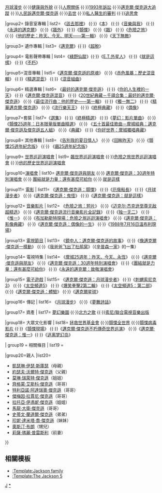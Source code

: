{{Navbox Musical artist
|name = 迈克尔·杰克逊
|title = [[迈克尔·杰克逊]]
|bodyclass  = hlist
|background = solo_singer
|state = {{{state<includeonly>|collapsed</includeonly>}}}

|above =
| list1= [[傑克遜五人組]] {{·}}[[月球漫步 (舞蹈)|月球漫步]] {{·}}[[邁克爾·傑克遜的健康和外貌|健康與外貌]] {{·}}[[邁克爾·傑克遜的人際關係|人際關係]] {{·}}[[1993年訴邁克爾·傑克遜孌童案|1993年訴訟]] {{·}}[[Living with Michael Jackson|邁克爾·傑克遜大追蹤]] {{·}}[[邁克爾·傑克遜的審判|人民訴邁克爾·傑克遜]] {{·}}[[麥可·傑克森之死|去世]] {{·}}[[加利福尼亞洲訴默里|私人醫生的審判]] {{·}}[[麥可·傑克森的追思會|追思會]]

|group2= 錄音室專輯
| list2= 《[[該去那裡]]》 {{·}}《[[本 (邁克爾·傑克遜專輯)|本]]》 {{·}}《[[音樂與我]]》 {{·}}《[[永遠的邁克爾]]》 {{·}}《[[Off the Wall (Michael Jackson專輯)|牆外]]》 {{·}}《[[Thriller (Michael Jackson專輯)|顫慄]]》 {{·}}《[[Bad (Michael Jackson專輯)|飆]]》 {{·}}《[[Dangerous (Michael Jackson專輯)|危險之旅]]》 {{·}}《[[HIStory: Past, Present and Future, Book I|他的歷史：昨天、今天、明天——第一輯]]》 {{·}}《[[Invincible (Michael Jackson專輯)|天下無敵]]》

|group3= 遺作專輯
| list3=《[[邁克爾 (專輯)|邁克爾]]》{{·}}《[[超脫]]》

|group4= 電影聲帶專輯
| list4=《[[綠野仙蹤 (電影聲帶專輯)|綠野仙蹤]]》{{·}}《[[E.T.外星人 (專輯)|E.T.外星人]]》 {{·}}《[[This Is It (邁克爾·傑克遜專輯)|就是這樣]]》 {{·}}《[[不朽 (邁克爾·傑克遜專輯)|不朽]]》

|group5=混音專輯
| list5=《[[邁克爾·傑克遜的原魂]]》 {{·}}《[[Blood on the Dance Floor: HIStory in the Mix|赤色風暴：歷史混音輯]]》 {{·}}《[[精選混音]]》 {{·}}《[[混音組曲]]》

|group6= 精選專輯
| list6= 《[[最好的邁克爾·傑克遜]]》 {{·}}《[[你的人生裡的一天]]》 {{·}}《[[邁克爾·傑克遜混音]]》 {{·}}《[[20世紀典藏－千禧合集：最好的邁克爾·傑克遜]]》 {{·}}《[[HIStory: Past, Present and Future, Book I|最佳流行曲：他的歷史——第一輯]]》 {{·}}《[[獨一無二]]》 {{·}}《[[精華邁克爾·傑克遜]]》 {{·}}《[[流行樂天王 (邁克爾·傑克遜專輯)|流行樂天王]]》 {{·}}《[[終極典藏 (邁克爾·傑克遜專輯)|終極典藏]]》 {{·}}《[[20世紀典藏－千禧合集：最好的邁克爾·傑克遜|偶像]]》

|group7=套裝
| list7=《[[選集 (邁克爾·傑克遜專輯)|選集]]》 {{·}}《[[終極精選 (邁克爾·傑克遜專輯)|終極精選]]》 {{·}}《[[夢幻：影片單曲]]》 {{·}}《[[顫慄25週年：日本限量版單曲精選]]》 {{·}} 《[[五十首最佳歌曲－摩城經典：邁克爾·傑克遜及傑克遜五人組]]》 {{·}}《[[典藏 (邁克爾·傑克遜專輯)|典藏]]》 {{·}}《[[你好世界：摩城獨唱典藏]]》

|group8= 其他專輯
| list8= 《[[告別我的夏日情人]]》 {{·}}《[[回眸昨天]]》 {{·}}《[[顫慄25週年紀念版]]》 {{·}} 《[[飆25週年紀念版]]》

|group9= [[邁克爾·傑克遜及傑克遜五人組巡迴演唱會列表|世界巡迴演唱會]]
| list9= [[Bad World Tour|飆世界巡迴演唱會]] {{·}}[[Dangerous世界巡迴演唱會|危險之旅世界巡迴演唱會]] {{·}}[[HIStory世界巡迴演唱會|他的歷史世界巡迴演唱會]]

|group10=[[音樂會|演唱會]]
| list10= [[邁克爾·傑克遜與朋友]] {{·}} [[邁克爾·傑克遜：30週年特別演唱會]] {{·}} [[團結就是力量：還有甚麼可給你]] {{·}} [[This Is It (邁克爾·傑克遜演唱會)|就是這樣]]

|group11= [[邁克爾·傑克遜影片列表|電影]]
| list11= 《[[邁克爾·傑克遜：顫慄]]》 {{·}}《[[厄俄船長]]》 {{·}}《[[月球漫步者]]》 {{·}}《[[邁克爾·傑克遜：鬼怪]]》 {{·}}《[[邁克爾·傑克遜：就是這樣]]》

|group12= [[邁克爾·傑克遜影片列表|音樂影片]]
| list12= 《[[危險之旅：短片]]》 {{·}}《[[迈克尔·杰克逊至尊无敌超精选]]》 {{·}}《[[邁克爾·傑克遜流行音樂影片全記錄]]》 {{·}}《[[独一无二]]》 {{·}}《[[The One (迈克尔·杰克逊)|惟一]]》 {{·}}《[[布加勒斯特現場：危險之旅巡迴演唱會]]》 {{·}}《[[邁克爾·傑克遜：影像典藏]]》 {{·}}《[[邁克爾·傑克遜：偶像的一生]]》 {{·}}《[[1988年7月16日溫布利現場]]》

|group13= [[邁克爾·傑克遜影片列表|電視節目]]
| list13= 《[[鏡中人：邁克爾·傑克遜的故事]]》 {{·}}《[[像邁克爾·傑克遜一樣動]]》 {{·}}《[[我爸爸飞出了杜鹃窝]]》（《[[辛普森一家]]》的一集）

|group14= 電視特集
| list14= 《[[摩城25週年：昨天、今天、永恆]]》 {{·}}《[[邁克爾·傑克遜與朋友]]》 {{·}}《[[邁克爾·傑克遜：30週年特別演唱會]]》 {{·}}《[[團結就是力量：還有甚麼可給你]]》 {{·}}《[[永遠的邁克爾：致敬演唱會]]》

|group15= [[邁克爾·傑克遜相關的遊戲|電子遊戲]]
| list15= 《[[麥可·傑克森的月球漫步|邁克爾·傑克遜：月球漫步者]]》 {{·}}《[[刺蝟索尼克3]]》 {{·}}《[[太空頻道5]]》 {{·}}《[[爆笑拳擊2第二輪]]》 {{·}}《[[太空頻道5：第二部]]》 {{·}}《[[邁克爾·傑克遜：體驗]]》 {{·}}《[[邁克爾星球]]》

|group16= 傳記
| list16= 《[[月球漫步 (傳記)|月球漫步]]》 {{·}}《[[夢舞詩話]]》

|group17= 資產
| list17= [[夢幻樂園 (聖巴巴拉縣)|夢幻樂園]] {{·}}[[北方之歌（公司）|北方之歌]] {{·}}[[索尼/聯合電視音樂出版]]

|group18= 大眾文化影響
| list18= [[拯救世界基金會]] {{·}}[[顫慄全世界]] {{·}}[[顫慄 (病毒影片)|顫慄病毒影片]] {{·}}《[[顫慄現場]]》 {{·}}《[[邁克爾·傑克遜不朽傳奇世界巡演]]》 {{·}}《[[邁克爾·傑克遜：惟一]]》{{·}}《[[逃离梦幻岛]]》

| group19 = 相關條目
| list19  = {{Navbox musical artist|border=child

| group1 = 作品
| list1  =
* [[邁克爾·傑克遜專輯音樂作品目錄|專輯]] 
* [[邁克爾·傑克遜單曲音樂作品目錄|單曲]]
* [[邁克爾·傑克遜錄制的歌曲列表|歌曲]]
* [[邁克爾·傑克遜影片列表|影片]]
* [[邁克爾·傑克遜錄制的未公開歌曲列表|未公開歌曲]]

| group2 = 其他
| list2  =
* [[邁克爾·傑克遜的榮譽和獎項|獎項]]
* [[邁克爾·傑克遜的紀錄和成績|紀錄和成績]]
* [[邁克爾·傑克遜轉錄歌曲列表|轉錄歌曲]]
* [[邁克爾·傑克遜的顫慄夾克|顫慄夾克]]
* [[邁克爾·傑克遜他的歷史人像|他的歷史人像]]
* [[邁克爾·傑克遜相關的遊戲]]
* [[傑克遜家族]]
* [[莉薩·瑪麗·普雷斯利]]
* [[昆西·瓊斯]]
* [[肯尼·奧特加]]
* [[史萊許]]
* [[邁克爾傑克遜龍蝦]]
* [[泡泡 (黑猩猩)|泡泡]]
* [[邁克爾·傑克遜音樂錄像帶先鋒獎]]
* 《[[魔術心境：拉斯維加斯秀的聖歌]]》
* 《[[永不說再見：邁克爾·傑克遜的音樂]]》
* 《[[永恆精選]]》
}}

|group20=親人
|list20=
*[[凱瑟琳·傑克遜|凱瑟琳·伊瑟·斯庫瑟]]（母親）
*[[約瑟夫·傑克遜|約瑟夫·沃爾特·傑克遜]]（父親）
*[[瑞比·傑克遜|莫琳·瑞萊特·傑克遜]]（姐姐）
*[[傑基·傑克遜|齊格蒙·艾斯科·傑克遜]]（哥哥）
*[[蒂托·傑克遜|特利亞諾·阿達瑞奧·傑克遜]]（哥哥）
*[[傑梅因·傑克遜|傑梅因·拉賈尼·傑克遜]]（哥哥）
*[[拉托亞·傑克遜|拉托亞·伊馮妮·傑克遜]]（姐姐）
*[[馬龍·傑克遜|馬龍·大衛·傑克遜]]（哥哥）
*[[蘭迪·傑克遜|史蒂文·蘭道爾·傑克遜]]（弟弟）
*[[珍妮·傑克遜|珍妮·達米塔·喬·傑克遜]]（妹妹）
*[[奧斯汀·布朗]]（甥兒）
*[[莉薩·瑪麗·普雷斯利]]（前妻）
}}<noinclude>

== 相關模板 ==
* [[:Template:Jackson family]]
* [[:Template:The Jackson 5]]

[[Category:美国流行歌手模板|J]]
[[Category:迈克尔·杰克逊|*]]
</noinclude>